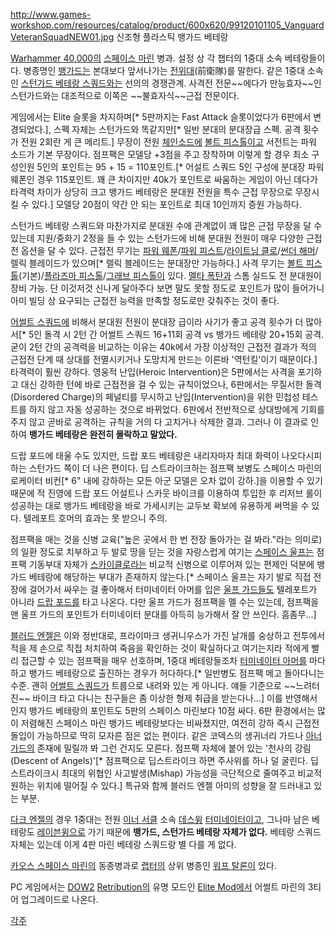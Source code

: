 {{{+1 '''Vanguard Veteran Squad'''}}}

http://www.games-workshop.com/resources/catalog/product/600x620/99120101105_VanguardVeteranSquadNEW01.jpg
신조형 플라스틱 뱅가드 베테랑

[[Warhammer 40,000]]의 [[스페이스 마린]] 병과. 설정 상 각 챕터의 1중대 소속 베테랑들이다. 병종명인 [[뱅가드]]는 본대보다 앞서나가는 [[전위]]대(前衛隊)를 말한다. 같은 1중대 소속인 [[스턴가드 베테랑 스쿼드]]와는 선의의 경쟁관계. 사격전 전문~~에다가 만능효자~~인 스턴가드와는 대조적으로 이쪽은 ~~불효자식~~근접 전문이다.

게임에서는 Elite 슬롯을 차지하며[* 5판까지는 Fast Attack 슬롯이었다가 6판에서 변경되었다.], 스펙 자체는 스턴가드와 똑같지만[* 일반 분대의 분대장급 스펙. 공격 횟수가 전원 2회란 게 큰 메리트.] 무장이 전원 [[체인소드]]에 [[볼터#s-4.2|볼트 피스톨]]이고 서전트는 파워 소드가 기본 무장이다. 점프팩은 모델당 +3점을 주고 장착하며 이렇게 할 경우 최소 구성인원 5인의 포인트는 95 + 15 = 110포인트.[* 어설트 스쿼드 5인 구성에 분대장 파워 웨폰인 경우 115포인트. 꽤 큰 차이지만 40k가 포인트로 싸움하는 게임이 아닌 데다가 타격력 차이가 상당히 크고 뱅가드 베테랑은 분대원 전원을 특수 근접 무장으로 무장시킬 수 있다.] 모델당 20점이 약간 안 되는 포인트로 최대 10인까지 증원 가능하다.

스턴가드 베테랑 스쿼드와 마찬가지로 분대원 수에 관계없이 꽤 많은 근접 무장을 달 수 있는데 지원/중화기 2정을 들 수 있는 스턴가드에 비해 분대원 전원이 매우 다양한 근접전 옵션을 달 수 있다. 근접전 무기는 [[파워 웨폰]]/[[파워 피스트]]/[[라이트닝 클로]]/[[썬더 해머]]/렐릭 블레이드가 있으며[* 렐릭 블레이드는 분대장만 가능하다.] 사격 무기는 [[볼터#s-4.2|볼트 피스톨]](기본)/[[플라즈마 병기(Warhammer 40,000)|플라즈마 피스톨]]/[[그래브 병기|그래브 피스톨]]이 있다. [[멜타|멜타 폭탄]]과 스톰 실드도 전 분대원이 장비 가능. 단 이것저것 신나게 달아주다 보면 말도 못할 정도로 포인트가 많이 들어가니 아미 빌딩 상 요구되는 근접전 능력을 만족할 정도로만 갖춰주는 것이 좋다.

[[어썰트 스쿼드]]에 비해서 분대원 전원이 분대장 급이라 사기가 좋고 공격 횟수가 더 많아서[* 5인 돌격 시 2턴 간 어썰트 스쿼드 16+11회 공격 vs 뱅가드 베테랑 20+15회 공격. 굳이 2턴 간의 공격력을 비교하는 이유는 40k에서 가장 이상적인 근접전 결과가 적의 근접전 단계 때 상대를 전멸시키거나 도망치게 만드는 이른바 '역턴킬'이기 때문이다.] 타격력이 훨씬 강하다. 영웅적 난입(Heroic Intervention)은 5판에서는 사격을 포기하고 대신 강하한 턴에 바로 근접전을 걸 수 있는 규칙이었으나, 6판에서는 무질서한 돌격(Disordered Charge)의 페널티를 무시하고 난입(Intervention)을 위한 민첩성 테스트를 하지 않고 자동 성공하는 것으로 바뀌었다. 6판에서 전반적으로 상대방에게 기회를 주지 않고 곧바로 공격하는 규칙을 거의 다 고치거나 삭제한 결과. 그러나 이 결과로 인하여 '''뱅가드 베테랑은 완전히 몰락하고 말았다.'''

드랍 포드에 태울 수도 있지만, 드랍 포드 베테랑은 내리자마자 최대 화력이 나오다시피 하는 스턴가드 쪽이 더 나은 편이다.  딥 스트라이크하는 점프팩 보병도 스페이스 마린의 로케이터 비컨[* 6" 내에 강하하는 모든 아군 모델은 오차 없이 강하.]을 이용할 수 있기 때문에 적 진영에 드랍 포드 어설트나 스카웃 바이크를 이용하여 투입한 후 리저브 롤이 성공하는 대로 뱅가드 베테랑을 바로 가세시키는 교두보 확보에 유용하게 써먹을 수 있다. 텔레포트 호머의 효과는 못 받으니 주의.

점프팩을 매는 것을 신병 교육("높은 곳에서 한 번 전장 돌아가는 걸 봐라."라는 의미로)의 일환 정도로 치부하고 두 발로 땅을 딛는 것을 자랑스럽게 여기는 [[스페이스 울프]]는 점프팩 기동부대 자체가 [[블러드 클로|스카이클로]]라는 비교적 신병으로 이루어져 있는 편제인 덕분에 뱅가드 베테랑에 해당하는 부대가 존재하지 않는다.[* 스페이스 울프는 자기 발로 직접 전장에 걸어가서 싸우는 걸 좋아해서 터미네이터 아머를 입은 [[울프 가드]]들도 텔레포트가 아니라 [[드랍 포드(Warhammer 40,000)|드랍 포드]]를 타고 나온다. 다만 울프 가드가 점프팩을 멜 수는 있는데, 점프팩을 맨 울프 가드의 포인트가 터미네이터 분대를 아득히 능가해서 잘 안 쓰인다. 흠좀무…]

[[블러드 엔젤]]은 이와 정반대로, 프라이마크 생귀니우스가 가진 날개를 숭상하고 전투에서 적을 제 손으로 직접 처치하여 죽음을 확인하는 것이 확실하다고 여기는지라 적에게 빨리 접근할 수 있는 점프팩을 매우 선호하며, 1중대 베테랑들조차 [[터미네이터 아머]]를 마다하고 뱅가드 베테랑으로 출진하는 경우가 허다하다.[* 일반병도 점프팩 메고 돌아다니는 수준. 괜히 [[어썰트 스쿼드]]가 트룹으로 내려와 있는 게 아니다. 얘들 기준으로 ~~느려터진~~ 바이크 타고 다니는 친구들은 좀 이상한 형제 취급을 받는다나…] 이를 반영해서인지 뱅가드 베테랑의 포인트도 5판의 스페이스 마린보다 10점 싸다. 6판 환경에서는 많이 저렴해진 스페이스 마린 뱅가드 베테랑보다는 비싸졌지만, 여전히 강하 즉시 근접전 돌입이 가능하므로 딱히 모자른 점은 없는 편이다. 같은 코덱스의 생귀너리 가드나 [[아너 가드]]의 존재에 밀릴까 봐 그런 건지도 모른다. 점프팩 자체에 붙어 있는 '천사의 강림(Descent of Angels)'[* 점프팩으로 딥스트라이크 하면 주사위를 하나 덜 굴린다. 딥스트라이크시 최대의 위협인 사고발생(Mishap) 가능성을 극단적으로 줄여주고 비교적 원하는 위치에 떨어질 수 있다.] 특규와 함께 블러드 엔젤 아미의 성향을 잘 드러내고 있는 부분.

[[다크 엔젤(Warhammer 40,000)|다크 엔젤]]의 경우 1중대는 전원 [[이너 서클(Warhammer 40,000)|이너 서클]] 소속 [[데스윙(Warhammer 40,000)|데스윙]] [[터미네이터 스쿼드|터미네이터]]이고, 그나마 남은 베테랑도 [[레이븐윙]]으로 가기 때문에 '''뱅가드, 스턴가드 베테랑 자체가 없다.''' 베테랑 스쿼드 자체는 있는데 이게 4판 마린 베테랑 스쿼드랑 별 다를 게 없다.

[[카오스 스페이스 마린]]의 동종병과로 [[카오스 랩터|랩터]]의 상위 병종인 [[워프 탈론]]이 있다.

PC 게임에서는 [[Warhammer 40,000 : Dawn of War 2|DOW2]] [[Warhammer 40,000 : Dawn of War 2 - Retribution|Retribution]]의 유명 모드인 [[Warhammer 40,000 : Dawn of War 2 - Retribution/Elite Mod|Elite Mod]]에서 어썰트 마린의 3티어 업그레이드로 나온다.

[[각주]]
